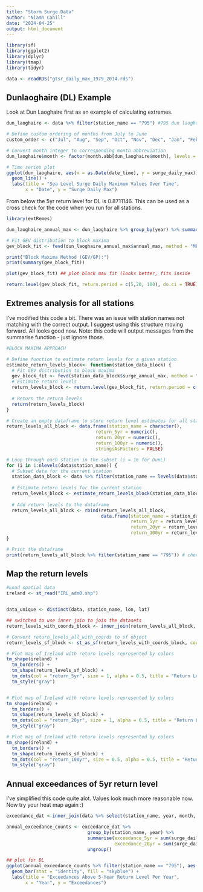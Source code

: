 ```yaml
---
title: "Storm Surge Data"
author: "Niamh Cahill"
date: "2024-04-25"
output: html_document
---
```


```r
library(sf)
library(ggplot2)
library(dplyr)
library(tmap)
library(tidyr)

data <- readRDS("gtsr_daily_max_1979_2014.rds")
```

## Dunlaoghaire (DL) Example 

Look at Dun Laoghaire first as an example of calculating extremes.  

```r
dun_laoghaire <- data %>% filter(station_name == "795") #795 dun laoghaire

# Define custom ordering of months from July to June
custom_order <- c("Jul", "Aug", "Sep", "Oct", "Nov", "Dec", "Jan", "Feb", "Mar", "Apr", "May", "Jun")

# Convert month integer to corresponding month abbreviation
dun_laoghaire$month <- factor(month.abb[dun_laoghaire$month], levels = custom_order)

# Time series plot
ggplot(dun_laoghaire, aes(x = as.Date(date_time), y = surge_daily_max)) +
  geom_line() +
  labs(title = "Sea Level Surge Daily Maximum Values Over Time",
       x = "Date", y = "Surge Daily Max")

```


From below the 5yr return level for DL is 0.8711146. This can be used as a cross check for the code when you run for all stations. 

```r
library(extRemes)

dun_laoghaire_annual_max <- dun_laoghaire %>% group_by(year) %>% summarise(annual_max = max(surge_daily_max))

# Fit GEV distribution to block maxima
gev_block_fit <- fevd(dun_laoghaire_annual_max$annual_max, method = "MLE")

print("Block Maxima Method (GEV/GP):")
print(summary(gev_block_fit))

plot(gev_block_fit) ## plot block max fit (looks better, fits inside 

return.level(gev_block_fit, return.period = c(5,20, 100), do.ci = TRUE)
```
## Extremes analysis for all stations

I've modified this code a bit. There was an issue with station names not matching with the correct output. I suggest using this structure moving forward.  All looks good now. Note: this code will output messages from the summarise function - just ignore those.

```r
#BLOCK MAXIMA APPROACH

# Define function to estimate return levels for a given station
estimate_return_levels_block<- function(station_data_block) {
  # Fit GEV distribution to block maxima
  gev_block_fit <- fevd(station_data_block$surge_annual_max, method = "MLE") ### UPDATE NC, APR 16
  # Estimate return levels
  return_levels_block <- return.level(gev_block_fit, return.period = c(5,20, 100), do.ci = TRUE)
  
  # Return the return levels
  return(return_levels_block)
}

# Create an empty dataframe to store return level estimates for all stations
return_levels_all_block <- data.frame(station_name = character(),
                                 return_5yr = numeric(),
                                 return_20yr = numeric(), 
                                 return_100yr = numeric(),
                                 stringsAsFactors = FALSE)

# Loop through each station in the subset (i = 16 for DunL)
for (i in 1:nlevels(data$station_name)) {
  # Subset data for the current station
  station_data_block <- data %>% filter(station_name == levels(data$station_name)[i]) %>% group_by(station_name, year) %>% summarise(surge_annual_max = max(surge_daily_max)) %>% ungroup() ### UPDATE NC, APR 16
  
  # Estimate return levels for the current station
  return_levels_block <- estimate_return_levels_block(station_data_block)
  
  # Add return levels to the dataframe
  return_levels_all_block <- rbind(return_levels_all_block,
                                   data.frame(station_name = station_data_block$station_name %>% unique(),
                                              return_5yr = return_levels_block[1],
                                              return_20yr = return_levels_block[2],
                                              return_100yr = return_levels_block[3]))
}

# Print the dataframe
print(return_levels_all_block %>% filter(station_name == "795")) # check DL :) 

```

## Map the return levels 

```r

#Load spatial data
ireland <- st_read("IRL_adm0.shp")


data_unique <- distinct(data, station_name, lon, lat)

## switched to use inner join to join the datasets
return_levels_with_coords_block <- inner_join(return_levels_all_block, data_unique, by = "station_name")

# Convert return_levels_all_with_coords to sf object
return_levels_sf_block <- st_as_sf(return_levels_with_coords_block, coords = c("lon", "lat"), crs = 4326)

# Plot map of Ireland with return levels represented by colors
tm_shape(ireland) +
  tm_borders() +
  tm_shape(return_levels_sf_block) +
  tm_dots(col = "return_5yr", size = 1, alpha = 0.5, title = "Return Level (5yr) Using Block Maxima") +
  tm_style("gray")


# Plot map of Ireland with return levels represented by colors
tm_shape(ireland) +
  tm_borders() +
  tm_shape(return_levels_sf_block) +
  tm_dots(col = "return_20yr", size = 1, alpha = 0.5, title = "Return Level (20yr) Using Block Maxima") +
  tm_style("gray")

# Plot map of Ireland with return levels represented by colors
tm_shape(ireland) +
  tm_borders() +
  tm_shape(return_levels_sf_block) +
  tm_dots(col = "return_100yr", size = 0.5, alpha = 0.5, title = "Return Level (100yr) Using Block Maxima") +
  tm_style("gray")
```

## Annual exceedances of 5yr return level

I've simplified this code quite alot. Values look much more reasonable now. Now try your heat map again :) 

```r

exceedance_dat <-inner_join(data %>% select(station_name, year, month, day, surge_daily_max), return_levels_with_coords_block, by = "station_name")

annual_exceedance_counts <- exceedance_dat %>% 
                              group_by(station_name, year) %>% 
                              summarise(exceedance_5yr = sum(surge_daily_max > return_5yr),
                                        exceedance_20yr = sum(surge_daily_max > return_20yr)) %>% 
                              ungroup()

## plot for DL 
ggplot(annual_exceedance_counts %>% filter(station_name == "795"), aes(x = year, y = exceedance_5yr)) +
  geom_bar(stat = "identity", fill = "skyblue") +
  labs(title = "Exceedances Above 5-Year Return Level Per Year",
       x = "Year", y = "Exceedances")

```
